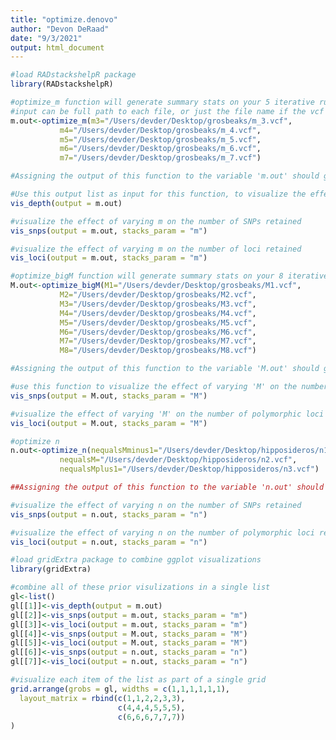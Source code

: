 ```yaml
---
title: "optimize.denovo"
author: "Devon DeRaad"
date: "9/3/2021"
output: html_document
---
```


```r
#load RADstackshelpR package
library(RADstackshelpR)

#optimize_m function will generate summary stats on your 5 iterative runs
#input can be full path to each file, or just the file name if the vcf files are in your working directory
m.out<-optimize_m(m3="/Users/devder/Desktop/grosbeaks/m_3.vcf",
           m4="/Users/devder/Desktop/grosbeaks/m_4.vcf",
           m5="/Users/devder/Desktop/grosbeaks/m_5.vcf",
           m6="/Users/devder/Desktop/grosbeaks/m_6.vcf",
           m7="/Users/devder/Desktop/grosbeaks/m_7.vcf")

#Assigning the output of this function to the variable 'm.out' should generate a list containing five objects of class 'data.frame' with the following characteristics: 'depth' showing depth per sample for each m value, 'snp' showing the number of non-missing SNPs retained in each sample at each m value, 'loci' showing the number of non-missing loci retained in each sample at each m value, 'snp.R80' showing the total number of SNPs retained at an 80% completeness cutoff, and 'loci.R80' showing the total number of polymorphic loci retained at an 80% completeness cutoff.

#Use this output list as input for this function, to visualize the effect of varying m on the depth of each sample
vis_depth(output = m.out)

#visualize the effect of varying m on the number of SNPs retained
vis_snps(output = m.out, stacks_param = "m")

#visualize the effect of varying m on the number of loci retained
vis_loci(output = m.out, stacks_param = "m")
```

```r
#optimize_bigM function will generate summary stats on your 8 iterative runs
M.out<-optimize_bigM(M1="/Users/devder/Desktop/grosbeaks/M1.vcf",
           M2="/Users/devder/Desktop/grosbeaks/M2.vcf",
           M3="/Users/devder/Desktop/grosbeaks/M3.vcf",
           M4="/Users/devder/Desktop/grosbeaks/M4.vcf",
           M5="/Users/devder/Desktop/grosbeaks/M5.vcf",
           M6="/Users/devder/Desktop/grosbeaks/M6.vcf",
           M7="/Users/devder/Desktop/grosbeaks/M7.vcf",
           M8="/Users/devder/Desktop/grosbeaks/M8.vcf")

#Assigning the output of this function to the variable 'M.out' should generate a list containing four objects of class 'data.frame' with the following characteristics: 'snp' showing the number of non-missing SNPs retained in each sample at each m value, 'loci' showing the number of non-missing loci retained in each sample at each m value, 'snp.R80' showing the total number of SNPs retained at an 80% completeness cutoff, and 'loci.R80' showing the total number of polymorphic loci retained at an 80% completeness cutoff.

#use this function to visualize the effect of varying 'M' on the number of SNPs retained
vis_snps(output = M.out, stacks_param = "M")

#visualize the effect of varying 'M' on the number of polymorphic loci retained
vis_loci(output = M.out, stacks_param = "M")
```

```r
#optimize n
n.out<-optimize_n(nequalsMminus1="/Users/devder/Desktop/hipposideros/n1.vcf",
           nequalsM="/Users/devder/Desktop/hipposideros/n2.vcf",
           nequalsMplus1="/Users/devder/Desktop/hipposideros/n3.vcf")

##Assigning the output of this function to the variable 'n.out' should generate a single object of class 'data.frame' showing the number of SNPs and loci retained across filtering levels for each value of n.

#visualize the effect of varying n on the number of SNPs retained
vis_snps(output = n.out, stacks_param = "n")

#visualize the effect of varying n on the number of polymorphic loci retained
vis_loci(output = n.out, stacks_param = "n")
```

```r
#load gridExtra package to combine ggplot visualizations
library(gridExtra)

#combine all of these prior visulizations in a single list
gl<-list()
gl[[1]]<-vis_depth(output = m.out)
gl[[2]]<-vis_snps(output = m.out, stacks_param = "m")
gl[[3]]<-vis_loci(output = m.out, stacks_param = "m")
gl[[4]]<-vis_snps(output = M.out, stacks_param = "M")
gl[[5]]<-vis_loci(output = M.out, stacks_param = "M")
gl[[6]]<-vis_snps(output = n.out, stacks_param = "n")
gl[[7]]<-vis_loci(output = n.out, stacks_param = "n")

#visualize each item of the list as part of a single grid
grid.arrange(grobs = gl, widths = c(1,1,1,1,1,1),
  layout_matrix = rbind(c(1,1,2,2,3,3),
                        c(4,4,4,5,5,5),
                        c(6,6,6,7,7,7))
)
```


